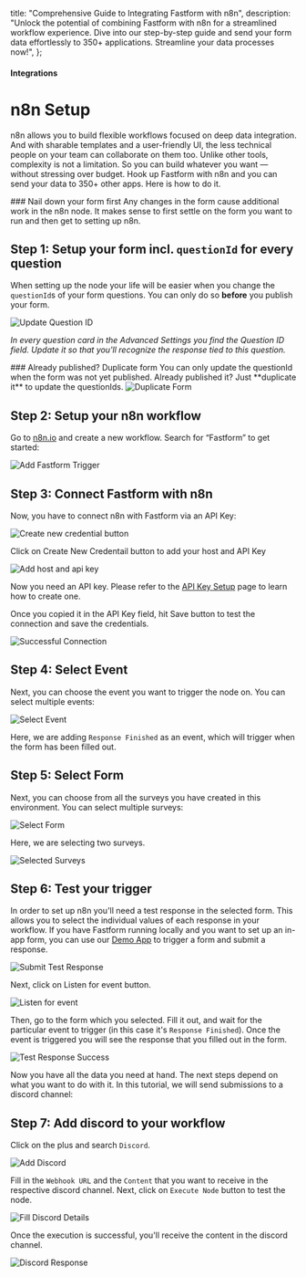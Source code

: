 

  title: "Comprehensive Guide to Integrating Fastform with n8n",
  description: "Unlock the potential of combining Fastform with n8n for a streamlined workflow experience. Dive into our step-by-step guide and send your form data effortlessly to 350+ applications. Streamline your data processes now!",
};

#### Integrations

# n8n Setup

n8n allows you to build flexible workflows focused on deep data integration. And with sharable templates and a user-friendly UI, the less technical people on your team can collaborate on them too. Unlike other tools, complexity is not a limitation. So you can build whatever you want — without stressing over budget. Hook up Fastform with n8n and you can send your data to 350+ other apps. Here is how to do it.

<Note>
  ### Nail down your form first
  Any changes in the form cause additional work in the n8n node. It makes sense to first settle on the form
  you want to run and then get to setting up n8n.
</Note>

## Step 1: Setup your form incl. `questionId` for every question

When setting up the node your life will be easier when you change the `questionId`s of your form questions. You can only do so **before** you publish your form.

<Image src={UpdateQuestionId} alt="Update Question ID" quality="100" className="rounded-lg max-w-full sm:max-w-3xl" />

_In every question card in the Advanced Settings you find the Question ID field. Update it so that you'll recognize the response tied to this question._

<Note>
  ### Already published? Duplicate form
  You can only update the questionId when the form was not yet published. Already published it? Just **duplicate
  it** to update the questionIds.
  <Image
    src={DuplicateSurvey}
    alt="Duplicate Form"
    quality="100"
    className="rounded-lg max-w-full sm:max-w-3xl"
  />
</Note>

## Step 2: Setup your n8n workflow

Go to [n8n.io](https://n8n.io) and create a new workflow. Search for “Fastform” to get started:

<Image src={AddFormbricksTrigger} alt="Add Fastform Trigger" quality="100" className="rounded-lg max-w-full sm:max-w-3xl" />

## Step 3: Connect Fastform with n8n

Now, you have to connect n8n with Fastform via an API Key:

<Image src={CreateNewCredentialBtn} alt="Create new credential button" quality="100" className="rounded-lg max-w-full sm:max-w-3xl" />

Click on Create New Credentail button to add your host and API Key

<Image src={AddApiKey} alt="Add host and api key" quality="100" className="rounded-lg max-w-full sm:max-w-3xl" />

Now you need an API key. Please refer to the [API Key Setup](/docs/api/management/api-key-setup) page to learn how to create one.

Once you copied it in the API Key field, hit Save button to test the connection and save the credentials.

<Image src={SuccessConnection} alt="Successful Connection" quality="100" className="rounded-lg max-w-full sm:max-w-3xl" />

## Step 4: Select Event

Next, you can choose the event you want to trigger the node on. You can select multiple events:

<Image src={SelectEvent} alt="Select Event" quality="100" className="rounded-lg max-w-full sm:max-w-3xl" />

Here, we are adding `Response Finished` as an event, which will trigger when the form has been filled out.

## Step 5: Select Form

Next, you can choose from all the surveys you have created in this environment. You can select multiple surveys:

<Image src={SelectSurvey} alt="Select Form" quality="100" className="rounded-lg max-w-full sm:max-w-3xl" />

Here, we are selecting two surveys.

<Image src={SelectedSurveys} alt="Selected Surveys" quality="100" className="rounded-lg max-w-full sm:max-w-3xl" />

## Step 6: Test your trigger

In order to set up n8n you'll need a test response in the selected form. This allows you to select the individual values of each response in your workflow. If you have Fastform running locally and you want to set up an in-app form, you can use our [Demo App](/docs/contributing/demo) to trigger a form and submit a response.

<Image src={SubmitTestResponse} alt="Submit Test Response" quality="100" className="rounded-lg max-w-full sm:max-w-3xl" />

Next, click on Listen for event button.

<Image src={ListenForEvent} alt="Listen for event" quality="100" className="rounded-lg max-w-full sm:max-w-3xl" />

Then, go to the form which you selected. Fill it out, and wait for the particular event to trigger (in this case it's `Response Finished`). Once the event is triggered you will see the response that you filled out in the form.

<Image src={TestResponseSuccess} alt="Test Response Success" quality="100" className="rounded-lg max-w-full sm:max-w-3xl" />

Now you have all the data you need at hand. The next steps depend on what you want to do with it. In this tutorial, we will send submissions to a discord channel:

## Step 7: Add discord to your workflow

Click on the plus and search `Discord`.

<Image src={AddDiscord} alt="Add Discord" quality="100" className="rounded-lg max-w-full sm:max-w-3xl" />

Fill in the `Webhook URL` and the `Content` that you want to receive in the respective discord channel. Next, click on `Execute Node` button to test the node.

<Image src={FillDiscordDetails} alt="Fill Discord Details" quality="100" className="rounded-lg max-w-full sm:max-w-3xl" />

Once the execution is successful, you'll receive the content in the discord channel.

<Image src={DiscordResponse} alt="Discord Response" quality="100" className="rounded-lg max-w-full sm:max-w-3xl" />
